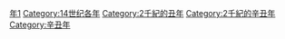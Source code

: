 {{Catnav|頁面分類|历史|歷史時代|年|14世纪各年}}
{{Commons category|1301}}

[[Category:1300年代|年1]]
[[Category:14世纪各年|Category:14世纪各年]]
[[Category:2千紀的丑年|Category:2千紀的丑年]]
[[Category:2千紀的辛丑年|Category:2千紀的辛丑年]]
[[Category:辛丑年|Category:辛丑年]]